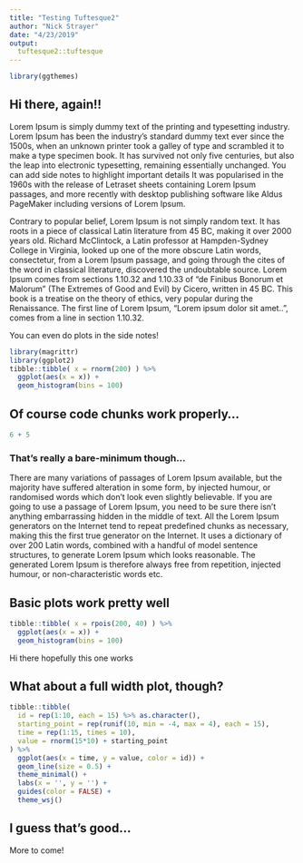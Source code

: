 ```yaml
---
title: "Testing Tuftesque2"
author: "Nick Strayer"
date: "4/23/2019"
output:
  tuftesque2::tuftesque
---
```


```r
library(ggthemes)
```

## Hi there, again!!

Lorem Ipsum is simply dummy text of the printing and typesetting industry. Lorem Ipsum has been the industry's standard dummy text ever since the 1500s, when an unknown printer took a galley of type and scrambled it to make a type specimen book. It has survived not only five centuries, but also the leap into electronic typesetting, remaining essentially unchanged. 
[You can add side notes to highlight important details]{.side-note}
It was popularised in the 1960s with the release of Letraset sheets containing Lorem Ipsum passages, and more recently with desktop publishing software like Aldus PageMaker including versions of Lorem Ipsum.



Contrary to popular belief, Lorem Ipsum is not simply random text. It has roots in a piece of classical Latin literature from 45 BC, making it over 2000 years old. Richard McClintock, a Latin professor at Hampden-Sydney College in Virginia, looked up one of the more obscure Latin words, consectetur, from a Lorem Ipsum passage, and going through the cites of the word in classical literature, discovered the undoubtable source. Lorem Ipsum comes from sections 1.10.32 and 1.10.33 of "de Finibus Bonorum et Malorum" (The Extremes of Good and Evil) by Cicero, written in 45 BC. This book is a treatise on the theory of ethics, very popular during the Renaissance. The first line of Lorem Ipsum, "Lorem ipsum dolor sit amet..", comes from a line in section 1.10.32.

::::: {.side-note}

You can even do plots in the side notes! 

```r
library(magrittr)
library(ggplot2)
tibble::tibble( x = rnorm(200) ) %>% 
  ggplot(aes(x = x)) + 
  geom_histogram(bins = 100)
```
::::: 

## Of course code chunks work properly...

```r
6 + 5
```


### That's really a bare-minimum though...

There are many variations of passages of Lorem Ipsum available, but the majority have suffered alteration in some form, by injected humour, or randomised words which don't look even slightly believable. If you are going to use a passage of Lorem Ipsum, you need to be sure there isn't anything embarrassing hidden in the middle of text. All the Lorem Ipsum generators on the Internet tend to repeat predefined chunks as necessary, making this the first true generator on the Internet. It uses a dictionary of over 200 Latin words, combined with a handful of model sentence structures, to generate Lorem Ipsum which looks reasonable. The generated Lorem Ipsum is therefore always free from repetition, injected humour, or non-characteristic words etc.


## Basic plots work pretty well

```r
tibble::tibble( x = rpois(200, 40) ) %>% 
  ggplot(aes(x = x)) + 
  geom_histogram(bins = 100)
```


<span class = 'side-note' onClick = '' > Hi there hopefully this one works </span>



## What about a full width plot, though?

```r
tibble::tibble(
  id = rep(1:10, each = 15) %>% as.character(),
  starting_point = rep(runif(10, min = -4, max = 4), each = 15),
  time = rep(1:15, times = 10),
  value = rnorm(15*10) + starting_point
) %>% 
  ggplot(aes(x = time, y = value, color = id)) + 
  geom_line(size = 0.5) +
  theme_minimal() +
  labs(x = '', y = '') +
  guides(color = FALSE) +
  theme_wsj()
```

## I guess that's good... 

More to come!
